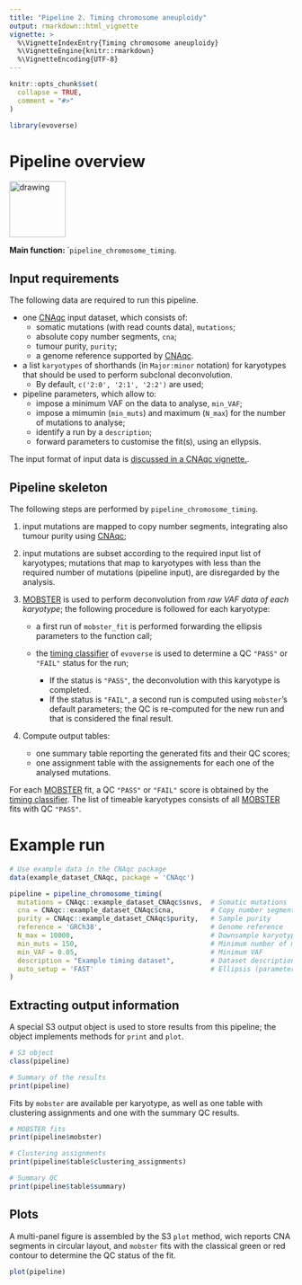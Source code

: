 ```yaml
---
title: "Pipeline 2. Timing chromosome aneuploidy"
output: rmarkdown::html_vignette
vignette: >
  %\VignetteIndexEntry{Timing chromosome aneuploidy}
  %\VignetteEngine{knitr::rmarkdown}
  %\VignetteEncoding{UTF-8}
---
```


```r
knitr::opts_chunk$set(
  collapse = TRUE,
  comment = "#>"
)
```

```r
library(evoverse)
```

# Pipeline overview 

<img src="pipeline_timing.png" alt="drawing" height="100"/>

**Main function: ** ``pipeline_chromosome_timing`.

## Input requirements

The following data are required to run this pipeline.

* one [CNAqc](https://caravagn.github.io/CNAqc/) input dataset, which consists of: 
  * somatic mutations (with read counts data), `mutations`;
  * absolute copy number segments, `cna`;
  * tumour purity, `purity`;
  * a genome reference supported by [CNAqc](https://caravagn.github.io/CNAqc/).
  
* a list `karyotypes` of shorthands (in `Major:minor` notation) for karyotypes that should be used to perform subclonal deconvolution. 
    - By default, `c('2:0', '2:1', '2:2')` are used; 

* pipeline parameters, which allow to:
   * impose a minimum VAF on the data to analyse, `min_VAF`;
   * impose a mimumin (`min_muts`) and maximum (`N_max`) for the number of mutations to analyse;
   * identify a run by a `description`;
   * forward parameters to customise the fit(s), using an ellypsis. 
   
The input format of input data is [discussed in a CNAqc vignette.](https://caravagn.github.io/CNAqc/articles/Introduction.html).  


## Pipeline skeleton

The following steps are performed by `pipeline_chromosome_timing`.

1. input mutations are mapped to copy number segments, integrating also tumour purity using [CNAqc](https://caravagn.github.io/CNAqc/);

2. input mutations are subset according to the required input list of karyotypes; mutations that map to karyotypes with less than the required number of mutations (pipeline input), are disregarded by the analysis.

3. [MOBSTER](https://caravagn.github.io/mobster/) is used to perform deconvolution from _raw VAF data of each karyotype_; the following procedure is followed for each karyotype:

   * a first run of `mobster_fit` is performed forwarding the ellipsis parameters to the function call;
   
   * the [timing classifier](https://caravagn.github.io/evoverse/docs/articles/1_qc_models.html) of `evoverse` is used to determine a QC `"PASS"` or `"FAIL"` status for the run;
   
      * If the status is `"PASS"`, the deconvolution with this karyotype is completed. 
      * If the status is `"FAIL"`, a second run is computed using `mobster`'s default parameters; the QC is re-computed for the new run and that is considered the final result. 

4. Compute output tables:
   * one summary table  reporting the generated fits and their QC scores;
   * one assignment table with the assignements for each one of the analysed mutations.

For each [MOBSTER](https://caravagn.github.io/mobster) fit, a QC `"PASS"` or `"FAIL"` score is obtained by the [timing classifier](https://caravagn.github.io/evoverse/docs/articles/1_qc_models.html). The list of timeable karyotypes consists of all [MOBSTER](https://caravagn.github.io/mobster) fits with QC `"PASS"`.

# Example run

```r
# Use example data in the CNAqc package
data(example_dataset_CNAqc, package = 'CNAqc')

pipeline = pipeline_chromosome_timing(
  mutations = CNAqc::example_dataset_CNAqc$snvs,  # Somatic mutations
  cna = CNAqc::example_dataset_CNAqc$cna,         # Copy number segments
  purity = CNAqc::example_dataset_CNAqc$purity,   # Sample purity
  reference = 'GRCh38',                           # Genome reference
  N_max = 10000,                                  # Downsample karyotypes with > 10K mutations (none here)
  min_muts = 150,                                 # Minimum number of mutations per karyotype
  min_VAF = 0.05,                                 # Minimum VAF 
  description = "Example timing dataset",         # Dataset description
  auto_setup = 'FAST'                             # Ellipsis (parameters forwarded to each mobster first run)
)
```

## Extracting output information

A special S3 output object is used to store results from this pipeline; the object implements methods for `print` and `plot`.

```r
# S3 object
class(pipeline)

# Summary of the results
print(pipeline)
```

Fits by `mobster` are available per karyotype, as well as one table with clustering assignments and one with the summary QC results.

```r
# MOBSTER fits 
print(pipeline$mobster)

# Clustering assignments
print(pipeline$table$clustering_assignments)

# Summary QC
print(pipeline$table$summary)
```

## Plots

A multi-panel figure is assembled by the S3 `plot` method, wich reports CNA segments in circular layout, and `mobster` fits with the classical green or red contour to determine the QC status of the fit.

```r
plot(pipeline)
```
